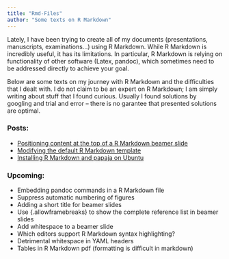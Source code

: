 ```yaml
---
title: "Rmd-Files"
author: "Some texts on R Markdown"
---
```


Lately, I have been trying to create all of my documents (presentations, manuscripts,
examinations...) using R Markdown. While R Markdown is incredibly useful, it has its
limitations. In particular, R Markdown is relying on functionality of other software
(Latex, pandoc), which sometimes need to be addressed directly to achieve your goal.

Below are some texts on my journey with R Markdown and the difficulties that I dealt
with. I do not claim to be an expert on R Markdown; I am simply writing about stuff
that I found curious. Usually I found solutions by googling and trial and error --
there is no garantee that presented solutions are optimal.

### Posts:

- <a href="positionbeamer.html">Positioning content at the top of a R Markdown beamer
  slide</a>
- <a href="modifytemplate.html">Modifying the default R Markdown template</a>
- <a href="usingrmarkdown.html">Installing R Markdown and papaja on Ubuntu</a>

### Upcoming:

- Embedding pandoc commands in a R Markdown file
- Suppress automatic numbering of figures
- Adding a short title for beamer slides
- Use {.allowframebreaks} to show the complete reference list in beamer slides
- Add whitespace to a beamer slide
- Which editors support R Markdown syntax highlighting?
- Detrimental whitespace in YAML headers
- Tables in R Markdown pdf (formatting is difficult in markdown)

